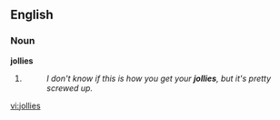 ==English==

===Noun===
'''jollies'''

# {{plural of|[[jolly]]}}
#:''I don't know if this is how you get your '''jollies''', but it's pretty screwed up.''

[[vi:jollies]]